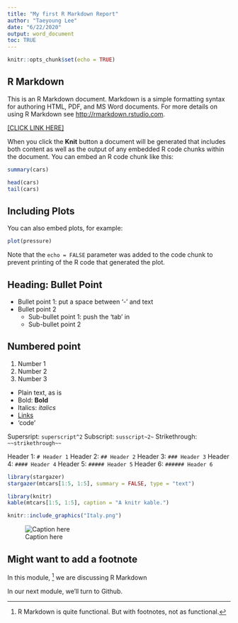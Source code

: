 ```yaml
---
title: "My first R Markdown Report"
author: "Taeyoung Lee"
date: "6/22/2020"
output: word_document
toc: TRUE
---
```



```r
knitr::opts_chunk$set(echo = TRUE)
```

## R Markdown

This is an R Markdown document. Markdown is a simple formatting syntax for authoring HTML, PDF, and MS Word documents. For more details on using R Markdown see <http://rmarkdown.rstudio.com>.

[[CLICK LINK HERE]](http://rmarkdown.rstudio.com)

When you click the **Knit** button a document will be generated that includes both content as well as the output of any embedded R code chunks within the document. You can embed an R code chunk like this:


```r
summary(cars)
```

```r
head(cars)
tail(cars)
```



## Including Plots

You can also embed plots, for example:

```r
plot(pressure)
```

Note that the `echo = FALSE` parameter was added to the code chunk to prevent printing of the R code that generated the plot.


## Heading: Bullet Point

- Bullet point 1: put a space between '-' and text
- Bullet point 2
   - Sub-bullet point 1: push the 'tab' in
   - Sub-bullet point 2


## Numbered point

1. Number 1
2. Number 2
3. Number 3


- Plain text, as is
- Bold: **Bold**
- Italics: *italics*
- [Links](markdown.rstudio.com)
- 'code'

Supersript: `superscript^2`
Subscript: `susscript~2~`
Strikethrough: `~~strikethrough~~`

Header 1: `# Header 1`
Header 2: `## Header 2`
Header 3: `### Header 3`
Header 4: `#### Header 4`
Header 5: `##### Header 5`
Header 6: `###### Header 6`


```r
library(stargazer)
stargazer(mtcars[1:5, 1:5], summary = FALSE, type = "text")
```

```r
library(knitr)
kable(mtcars[1:5, 1:5], caption = "A knitr kable.")
```

```r
knitr::include_graphics("Italy.png")
```


![Caption here]()


## Might want to add a footnote

In this module, [^1] we are discussing R Markdown

[^1]: R Markdown is quite functional. But with footnotes, not as functional.

In our next module, we'll turn to Github.

